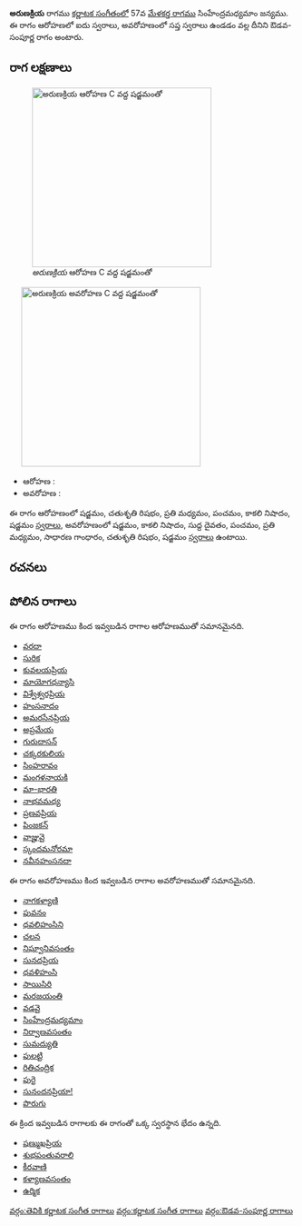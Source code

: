 {{Infobox ragam
	| name          	= అరుణక్రియ
	| synonym	    	= 
	| mela          	= 
	| chakra        	= 
	| janaka        	= 
	| type          	= ఔడవ-సంపూర్ణ
	| arohanam      	= {{svaraC|S|R2|M2|P|N3|S'}} 
	| avarohanam    	= {{svaraC|S'|N3|D1|P|M2|G2|R2|S}}
	| jeeva         	=
	| chhaya        	=
	| nyasa         	=
	| vishesha      	= 
	| equivalent  		= 
}}
{{కర్ణాటక సంగీత రాగాలు}}
'''అరుణక్రియ''' రాగము [[కర్ణాటక సంగీతం]]లో 57వ [[మేళకర్త రాగము]] సింహేంద్రమధ్యమాం జన్యము.  ఈ రాగం ఆరోహణలో ఐదు స్వరాలు, అవరోహణంలో సప్త స్వరాలు ఉండడం వల్ల దీనిని ఔడవ-సంపూర్ణ రాగం అంటారు.


==రాగ లక్షణాలు==
[[Image:arunakriya_ar_kb2wiki.png|thumb|right|316px|''అరుణక్రియ'' ఆరోహణ C వద్ద షడ్జమంతో]]
	[[Image:arunakriya_av_kb2wiki.png|thumb|right|316px|''అరుణక్రియ'' అవరోహణ C వద్ద షడ్జమంతో]]

* ఆరోహణ : {{svaraC|S|R2|M2|P|N3|S'}} 
* అవరోహణ : {{svaraC|S'|N3|D1|P|M2|G2|R2|S}}

ఈ రాగం ఆరోహణంలో షడ్జమం, చతుశృతి రిషభం, ప్రతి మధ్యమం, పంచమం, కాకలి  నిషాదం, షడ్జమం [[స్వరాలు]], అవరోహణంలో షడ్జమం, కాకలి  నిషాదం, సుద్ద దైవతం, పంచమం, ప్రతి మధ్యమం, సాధారణ  గాంధారం, చతుశృతి రిషభం, షడ్జమం [[స్వరాలు]] ఉంటాయి.

==రచనలు==



==పోలిన రాగాలు==
ఈ రాగం ఆరోహణము కింద ఇవ్వబడిన రాగాల ఆరోహణముతో సమానమైనది.
* [[వరదా]]
* [[సురిక]]
* [[కువలయప్రియ]]
* [[మాయోగధన్యాసి]]
* [[విశ్వేశ్వరప్రియ]]
* [[హంసనాదం]]
* [[అమరసేనప్రియ]]
* [[అప్రమేయ]]
* [[గురుదాసన్]]
* [[ చక్కరకులియ]]
* [[సింహరావం]]
* [[మంగళనాయకి]]
* [[మా-భారతి]]
* [[నాభవమధ్య]]
* [[ప్రణవప్రియ]]
* [[పింజకన్]]
* [[వాజ్హువై]]
* [[స్కందమనోరమా]]
* [[నవీనహంసనదా]]

ఈ రాగం అవరోహణము కింద ఇవ్వబడిన రాగాల అవరోహణముతో సమానమైనది.
* [[నాగకళ్యాణి]]
* [[పువనం]]
* [[ధవలిహంసిని]]
* [[చలన]]
* [[నిఘ్వానివసంతం]]
* [[సునదప్రియ]]
* [[ధవళిహంసి]]
* [[సాయిసిరి]]
* [[మరజయంతి]]
* [[వడవై]]
* [[సింహేంద్రమధ్యమాం]]
* [[నిర్వాణవసంతం]]
* [[సుమద్యుతి]]
* [[ పులట్టి]]
* [[రితిచంద్రిక]]
* [[పురై]]
* [[సునందనప్రియా!]]
* [[పొరుగు]]

ఈ క్రింద ఇవ్వబడిన రాగాలకు ఈ రాగంతో ఒక్క స్వరస్థాన భేదం ఉన్నది.
* [[షణ్ముఖప్రియ]]
* [[శుభపంతువరాలి]]
* [[కీరవాణి]]
* [[కళ్యాణవసంతం]]
* [[ఉర్మిక]]



[[వర్గం:తెవికి కర్ణాటక సంగీత రాగాలు]]
[[వర్గం:కర్ణాటక సంగీత రాగాలు]]
[[వర్గం:ఔడవ-సంపూర్ణ రాగాలు]]